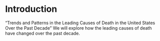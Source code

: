 # Introduction
"Trends and Patterns in the Leading Causes of Death in the United States Over the Past Decade"
We will explore how the leading causes of death have changed over the past decade.
